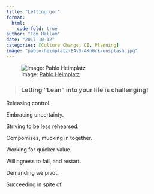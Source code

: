 ```yaml
---
title: "Letting go!"
format:
  html:
    code-fold: true
author: "Tom Hallam"
date: "2017-10-12"
categories: [Culture Change, CI, Planning]
image: "pablo-heimplatz-EAvS-4KnGrk-unsplash.jpg"
---
```


![Image: [Pablo Heimplatz](https://unsplash.com/photos/4cNNenEn54c){.external target="_blank"}](pablo-heimplatz-EAvS-4KnGrk-unsplash.jpg)


> ### Letting "Lean" into your life is challenging!

Releasing control.

Embracing uncertainty. 

Striving to be less rehearsed.

Compomises, mucking in together.

Working for quicker value.

Willingness to fail, and restart.

Demanding we pivot.

Succeeding in spite of.